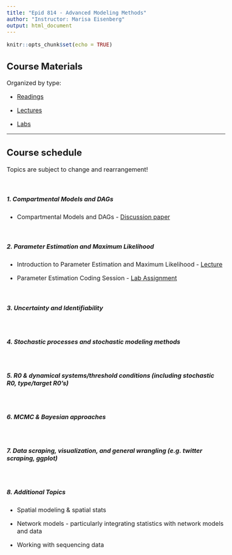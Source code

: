 ```yaml
---
title: "Epid 814 - Advanced Modeling Methods"
author: "Instructor: Marisa Eisenberg"
output: html_document
---
```

<style type="text/css">

body{ /* Normal  */
      font-size: 16px;
  }
  </style>

```r
knitr::opts_chunk$set(echo = TRUE)
```

## Course Materials 

Organized by type:

* [Readings](https://github.com/epimath/epid-814-materials/tree/master/Readings)

* [Lectures](https://epimath.github.io/epid-814-materials/Lectures/)

* [Labs](https://epimath.github.io/epid-814-materials/Labs/)

<hr>

## Course schedule
Topics are subject to change and rearrangement!

<br>

##### 1. Compartmental Models and DAGs

- Compartmental Models and DAGs - [Discussion paper](https://www.degruyter.com/view/j/em.ahead-of-print/em-2016-0007/em-2016-0007.xml)

<br>

##### 2. Parameter Estimation and Maximum Likelihood

- Introduction to Parameter Estimation and Maximum Likelihood - [Lecture](https://epimath.github.io/epid-814-materials/Lectures/ParameterEstimationML.pdf)

- Parameter Estimation Coding Session - [Lab Assignment](https://epimath.github.io/epid-814-materials/Labs/EstimationLab/)

<br>

##### 3. Uncertainty and Identifiability

<br>

##### 4. Stochastic processes and stochastic modeling methods

<br>

##### 5. R0 & dynamical systems/threshold conditions (including stochastic R0, type/target R0's)

<br>

##### 6. MCMC & Bayesian approaches

<br>

##### 7. Data scraping, visualization, and general wrangling (e.g. twitter scraping, ggplot)

<br>

##### 8. Additional Topics
- Spatial modeling & spatial stats

- Network models - particularly integrating statistics with network models and data

- Working with sequencing data

